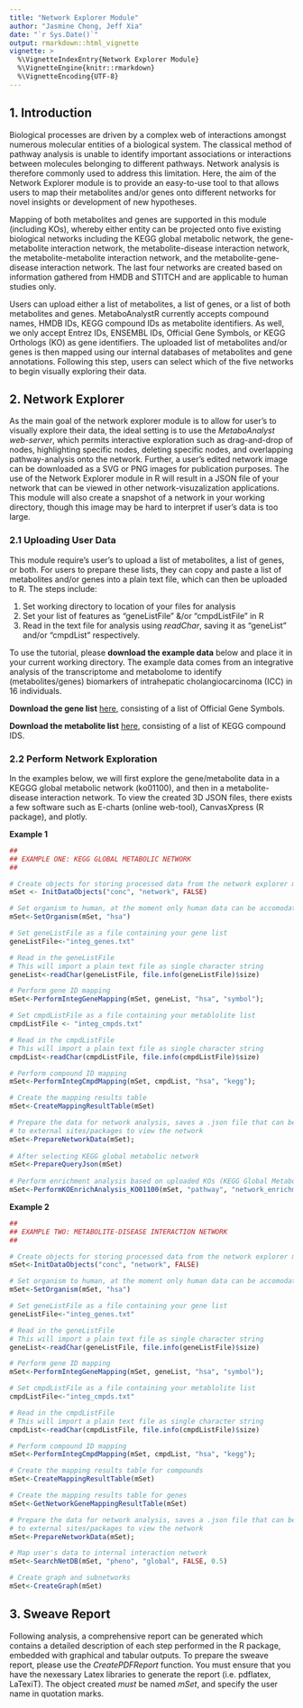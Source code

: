 ```yaml
---
title: "Network Explorer Module"
author: "Jasmine Chong, Jeff Xia"
date: "`r Sys.Date()`"
output: rmarkdown::html_vignette
vignette: >
  %\VignetteIndexEntry{Network Explorer Module}
  %\VignetteEngine{knitr::rmarkdown}
  %\VignetteEncoding{UTF-8}
---
```


## 1. Introduction 

Biological processes are driven by a complex web of interactions amongst numerous molecular entities of a biological system. The classical method of pathway analysis is unable to identify important associations or interactions between molecules belonging to different pathways. Network analysis is therefore commonly used to address this limitation. Here, the aim of the Network Explorer module is to provide an easy-to-use tool to that allows users to map their metabolites and/or genes onto different networks for novel insights or development of new hypotheses.

Mapping of both  metabolites and genes are supported in this module (including KOs), whereby either entity can be projected onto five existing biological networks including the KEGG global metabolic network, the gene-metabolite interaction network, the metabolite-disease interaction network, the metabolite-metabolite interaction network, and the metabolite-gene-disease interaction network. The last four networks are created based on information gathered from HMDB and STITCH and are applicable to human studies only. 

Users can upload either a list of metabolites, a list of genes, or a list of both metabolites and genes. MetaboAnalystR currently accepts compound names, HMDB IDs, KEGG compound IDs as metabolite identifiers. As well, we only accept Entrez IDs, ENSEMBL IDs, Official Gene Symbols, or KEGG Orthologs (KO) as gene identifiers. The uploaded list of metabolites and/or genes is then mapped using our internal databases of metabolites and gene annotations. Following this step, users can select which of the five networks to begin visually exploring their data.

## 2. Network Explorer

As the main goal of the network explorer module is to allow for user's to visually explore their data, the ideal setting is to use the *MetaboAnalyst web-server*, which permits interactive exploration such as drag-and-drop of nodes, highlighting specific nodes, deleting specific nodes, and overlapping pathway-analysis onto the network. Further, a user's edited network image can be downloaded as a SVG or PNG images for publication purposes. The use of the Network Explorer module in R will result in a JSON file of your network that can be viewed in other network-visuzalization applications. This module will also create a snapshot of a network in your working directory, though this image may be hard to interpret if user's data is too large. 

### 2.1 Uploading User Data

This module require's user's to upload a list of metabolites, a list of genes, or both. For users to prepare these lists, they can copy and paste a list of metabolites and/or genes into a plain text file, which can then be uploaded to R. The steps include:

1) Set working directory to location of your files for analysis
2) Set your list of features as "geneListFile"  &/or "cmpdListFile" in R
3) Read in the text file for analysis using *readChar*, saving it as "geneList" and/or "cmpdList" respectively.

To use the tutorial, please **download the example data** below and place it in your current working directory. The example data comes from an integrative analysis of the transcriptome and metabolome to identify (metabolites/genes) biomarkers of intrahepatic cholangiocarcinoma (ICC) in 16 individuals. 

**Download the gene list** [here](https://github.com/xia-lab/MetaboAnalystR/blob/master/data/integ_genes.txt), consisting of a list of Official Gene Symbols.

**Download the metabolite list** [here](https://github.com/xia-lab/MetaboAnalystR/blob/master/data/integ_cmpds.txt), consisting of a list of KEGG compound IDS. 

### 2.2 Perform Network Exploration

In the examples below, we will first explore the gene/metabolite data in a KEGGG global metabolic network (ko01100), and then in a metabolite-disease interaction network. To view the created 3D JSON files, there exists a few software such as E-charts (online web-tool), CanvasXpress (R package), and plotly.

**Example 1**

```r

##
## EXAMPLE ONE: KEGG GLOBAL METABOLIC NETWORK
##

# Create objects for storing processed data from the network explorer module
mSet <- InitDataObjects("conc", "network", FALSE)

# Set organism to human, at the moment only human data can be accomodated
mSet<-SetOrganism(mSet, "hsa")

# Set geneListFile as a file containing your gene list
geneListFile<-"integ_genes.txt"

# Read in the geneListFile
# This will import a plain text file as single character string
geneList<-readChar(geneListFile, file.info(geneListFile)$size)

# Perform gene ID mapping
mSet<-PerformIntegGeneMapping(mSet, geneList, "hsa", "symbol");

# Set cmpdListFile as a file containing your metablolite list
cmpdListFile <- "integ_cmpds.txt"

# Read in the cmpdListFile
# This will import a plain text file as single character string
cmpdList<-readChar(cmpdListFile, file.info(cmpdListFile)$size)

# Perform compound ID mapping
mSet<-PerformIntegCmpdMapping(mSet, cmpdList, "hsa", "kegg");

# Create the mapping results table
mSet<-CreateMappingResultTable(mSet)

# Prepare the data for network analysis, saves a .json file that can be uploaded
# to external sites/packages to view the network
mSet<-PrepareNetworkData(mSet);
 
# After selecting KEGG global metabolic network
mSet<-PrepareQueryJson(mSet)
 
# Perform enrichment analysis based on uploaded KOs (KEGG Global Metabolic Network) 
mSet<-PerformKOEnrichAnalysis_KO01100(mSet, "pathway", "network_enrichment_pathway_0");
```

**Example 2**

```r
##
## EXAMPLE TWO: METABOLITE-DISEASE INTERACTION NETWORK
##

# Create objects for storing processed data from the network explorer module
mSet<-InitDataObjects("conc", "network", FALSE)

# Set organism to human, at the moment only human data can be accomodated
mSet<-SetOrganism(mSet, "hsa")

# Set geneListFile as a file containing your gene list
geneListFile<-"integ_genes.txt"

# Read in the geneListFile
# This will import a plain text file as single character string
geneList<-readChar(geneListFile, file.info(geneListFile)$size)

# Perform gene ID mapping
mSet<-PerformIntegGeneMapping(mSet, geneList, "hsa", "symbol");

# Set cmpdListFile as a file containing your metablolite list
cmpdListFile<-"integ_cmpds.txt"

# Read in the cmpdListFile
# This will import a plain text file as single character string
cmpdList<-readChar(cmpdListFile, file.info(cmpdListFile)$size)

# Perform compound ID mapping
mSet<-PerformIntegCmpdMapping(mSet, cmpdList, "hsa", "kegg");

# Create the mapping results table for compounds
mSet<-CreateMappingResultTable(mSet)

# Create the mapping results table for genes
mSet<-GetNetworkGeneMappingResultTable(mSet)

# Prepare the data for network analysis, saves a .json file that can be uploaded
# to external sites/packages to view the network
mSet<-PrepareNetworkData(mSet);

# Map user's data to internal interaction network
mSet<-SearchNetDB(mSet, "pheno", "global", FALSE, 0.5)

# Create graph and subnetworks
mSet<-CreateGraph(mSet)

```

## 3. Sweave Report

Following analysis, a comprehensive report can be generated which contains a detailed description of each step performed in the R package, embedded with graphical and tabular outputs. To prepare the sweave report, please use the *CreatePDFReport* function. You must ensure that you have the nexessary Latex libraries to generate the report (i.e. pdflatex, LaTexiT). The object created *must* be named *mSet*, and specify the user name in quotation marks. 



